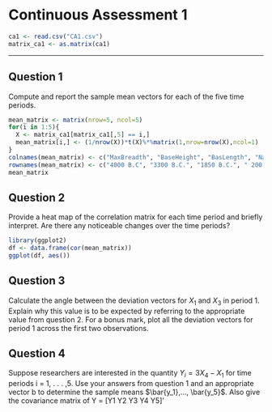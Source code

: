 # Continuous Assessment 1

```r
ca1 <- read.csv("CA1.csv")
matrix_ca1 <- as.matrix(ca1)
```

------------------------------------------------------------------------

## Question 1

Compute and report the sample mean vectors for each of the five time periods.

```r
mean_matrix <- matrix(nrow=5, ncol=5)
for(i in 1:5){
  X <- matrix_ca1[matrix_ca1[,5] == i,]
  mean_matrix[i,] <- (1/nrow(X))*t(X)%*%matrix(1,nrow=nrow(X),ncol=1)
}
colnames(mean_matrix) <- c("MaxBreadth", "BaseHeight", "BasLength", "NasHeight", "TimePeriod")
rownames(mean_matrix) <- c("4000 B.C", "3300 B.C.", "1850 B.C.", " 200 B.C.", " 150 A.D.")
mean_matrix
```

## Question 2

Provide a heat map of the correlation matrix for each time period and briefly interpret. Are there any noticeable changes over the time periods?

```r
library(ggplot2)
df <- data.frame(cor(mean_matrix))
ggplot(df, aes())
```

## Question 3

Calculate the angle between the deviation vectors for $X_1$ and $X_3$ in period 1. Explain why this value is to be expected by referring to the appropriate value from question 2. For a bonus mark, plot all the deviation vectors for period 1 across the first two observations.

## Question 4

Suppose researchers are interested in the quantity $Y_i = 3X_4 − X_1$ for time periods i = 1, . . . ,5. Use your answers from question 1 and an appropriate vector b to determine the sample means $\bar{y_1},..., \bar{y_5}$. Also give the covariance matrix of Y = \[Y1 Y2 Y3 Y4 Y5\]'
